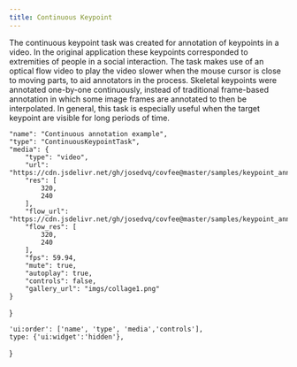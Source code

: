 ```yaml
---
title: Continuous Keypoint
---
```



The continuous keypoint task was created for annotation of keypoints in a video. In the original application these keypoints corresponded to extremities of people in a social interaction. The task makes use of an optical flow video to play the video slower when the mouse cursor is close to moving parts, to aid annotators in the process. Skeletal keypoints were annotated one-by-one continuously, instead of traditional frame-based annotation in which some image frames are annotated to then be interpolated. In general, this task is especially useful when the target keypoint are visible for long periods of time.

    "name": "Continuous annotation example",
    "type": "ContinuousKeypointTask",
    "media": {
        "type": "video",
        "url": "https://cdn.jsdelivr.net/gh/josedvq/covfee@master/samples/keypoint_annotation/media/sample_mp4_10s.mp4",
        "res": [
            320,
            240
        ],
        "flow_url": "https://cdn.jsdelivr.net/gh/josedvq/covfee@master/samples/keypoint_annotation/media/sample_mp4_flow_10s.mp4",
        "flow_res": [
            320,
            240
        ],
        "fps": 59.94,
        "mute": true,
        "autoplay": true,
        "controls": false,
        "gallery_url": "imgs/collage1.png"
    }
}

    'ui:order': ['name', 'type', 'media','controls'],
    type: {'ui:widget':'hidden'},
}

<TaskForm spec={taskSpec} 
    schemaName='ContinuousKeypointTaskSpec'
    uiSchema={uiSchema}/>